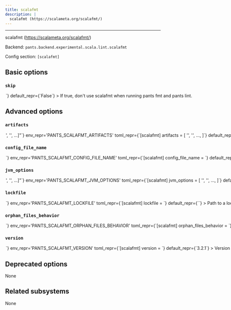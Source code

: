 ```yaml
---
title: scalafmt
description: |
  scalafmt (https://scalameta.org/scalafmt/)
---
```



---

scalafmt (https://scalameta.org/scalafmt/)

Backend: <span className="color--primary">`pants.backend.experimental.scala.lint.scalafmt`</span>

Config section: <span className="color--primary">`[scalafmt]`</span>

<span className={styles.options}>

## Basic options

### `skip`

<Option
  cli_repr={`--[no-]scalafmt-skip`}
  env_repr='PANTS_SCALAFMT_SKIP'
  toml_repr={`[scalafmt]
skip = <bool>`}
  default_repr={`False`}
>

If true, don&#x27;t use scalafmt when running `pants fmt` and `pants lint`.

</Option>

## Advanced options

### `artifacts`

<Option
  cli_repr={`--scalafmt-artifacts="['<str>', '<str>', ...]"`}
  env_repr='PANTS_SCALAFMT_ARTIFACTS'
  toml_repr={`[scalafmt]
artifacts = [
    '<str>',
    '<str>',
    ...,
]`}
  default_repr={`[\n  "org.scalameta:scalafmt-cli_2.13:{version}"\n]`}
>

Artifact requirements for this tool using specified as either the address of a `jvm_artifact` target or, alternatively, as a colon-separated Maven coordinates (e.g., `group:name:version`). For Maven coordinates, the string `{version}` version will be substituted with the value of the `[scalafmt].version` option.

</Option>

### `config_file_name`

<Option
  cli_repr={`--scalafmt-config-file-name=<str>`}
  env_repr='PANTS_SCALAFMT_CONFIG_FILE_NAME'
  toml_repr={`[scalafmt]
config_file_name = <str>`}
  default_repr={`.scalafmt.conf`}
>

Name of a config file understood by scalafmt (https://scalameta.org/scalafmt/docs/configuration.html). The plugin will search the ancestors of each directory in which Scala files are found for a config file of this name.

</Option>

### `jvm_options`

<Option
  cli_repr={`--scalafmt-jvm-options="['<str>', '<str>', ...]"`}
  env_repr='PANTS_SCALAFMT_JVM_OPTIONS'
  toml_repr={`[scalafmt]
jvm_options = [
    '<str>',
    '<str>',
    ...,
]`}
  default_repr={`[]`}
>

List of JVM options to pass to `scalafmt` JVM processes.

Options set here will be added to those set in `[jvm].global_options`. Please check the documentation for the `jvm` subsystem to see what values are accepted here.

</Option>

### `lockfile`

<Option
  cli_repr={`--scalafmt-lockfile=<str>`}
  env_repr='PANTS_SCALAFMT_LOCKFILE'
  toml_repr={`[scalafmt]
lockfile = <str>`}
  default_repr={`<default>`}
>

Path to a lockfile used for installing the tool.

Set to the string `<default>` to use a lockfile provided by Pants, so long as you have not changed the `--version` option. See https://github.com/pantsbuild/pants/blob/release_2.23.0.dev0/src/python/pants/backend/scala/lint/scalafmt/scalafmt.default.lockfile.txt for the default lockfile contents.

To use a custom lockfile, set this option to a file path relative to the build root, then run `pants jvm-generate-lockfiles --resolve=scalafmt`.

</Option>

### `orphan_files_behavior`

<Option
  cli_repr={`--scalafmt-orphan-files-behavior=<OrphanFilepathConfigBehavior>`}
  env_repr='PANTS_SCALAFMT_ORPHAN_FILES_BEHAVIOR'
  toml_repr={`[scalafmt]
orphan_files_behavior = <OrphanFilepathConfigBehavior>`}
  one_of='ignore, error, warn'
  default_repr={`error`}
>

Whether to ignore, error or show a warning when files are found that are not covered by the config file provided in `[scalafmt].config_file_name` setting.

</Option>

### `version`

<Option
  cli_repr={`--scalafmt-version=<str>`}
  env_repr='PANTS_SCALAFMT_VERSION'
  toml_repr={`[scalafmt]
version = <str>`}
  default_repr={`3.2.1`}
>

Version string for the tool. This is available for substitution in the `[scalafmt].artifacts` option by including the string `{version}`.

</Option>

## Deprecated options

None

## Related subsystems

None

</span>

